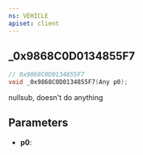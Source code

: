 ```yaml
---
ns: VEHICLE
apiset: client
---
```

## _0x9868C0D0134855F7

```c
// 0x9868C0D0134855F7
void _0x9868C0D0134855F7(Any p0);
```

nullsub, doesn't do anything

## Parameters
* **p0**: